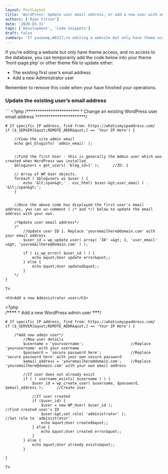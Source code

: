 ```yaml
---
layout: PostLayout
title: 'WordPress: Update user email address, or add a new user with only theme access'
authors: ['Ryan Fitton']
date: '2020-03-31'
tags: ['Development', 'Code Snippets']
draft: false
summary: 'If you&amp;#8217;re editing a website but only have theme access, and no access to the database, you can temporarily add the code below into your theme &amp;#8216;front-page.php&amp;#8217; or other theme file to update either: The existing first user&amp;#8217;s email address Add a new Administrator user Remember to remove this code when your have finished your [&amp;hellip;]'
---
```


<p>
  If you&#8217;re editing a website but only have theme access, and no access to the database, you
  can temporarily add the code below into your theme &#8216;front-page.php&#8217; or other theme
  file to update either:
</p>
<ul>
  <li>The existing first user&#8217;s email address</li>
  <li>Add a new Administrator user</li>
</ul>
<p>Remember to remove this code when your have finished your operations.</p>
<h3>Update the existing user&#8217;s email address</h3>
``` &lt;?php /************************ * Change an existing WordPress user email address
***********************/

    # If specific IP address, find from: https://whatismyipaddress.com/
    if ($_SERVER[&quot;REMOTE_ADDR&quot;] == 'Your IP Here') {

        //View the site admin email
        echo get_bloginfo( 'admin_email' );


        //Find the first User - this is generally the Admin user which was created when WordPress was installed
        $blogusers = get_users( 'blog_id=1' );      //ID: 1

        // Array of WP_User objects.
        foreach ( $blogusers as $user ) {
            echo '&lt;span&gt;' . esc_html( $user-&gt;user_email ) . '&lt;/span&gt;';
        }


        //Once the above code has displayed the first user's email address, you can un-comment ( /* and */) below to update the email address with your own.

        /*Update user email address*/
        /*
            //Update user ID 1. Replace 'youremailhere@domain.com' with your email address
            $user_id = wp_update_user( array( 'ID' =&gt; 1, 'user_email' =&gt; 'youremailhere@domain.com' ) );

            if ( is_wp_error( $user_id ) ) {
                echo &quot;User update error&quot;;
            } else {
                echo &quot;User updated&quot;;
            }
        */
    }

?&gt;

```
<h3>Add a new Administrator user</h3>
```

&lt;?php  
 /**********\*\*\*\*********** \* Add a new WordPress admin user
**********\*\*\***********/

    # If specific IP address, find from: https://whatismyipaddress.com/
    if ($_SERVER[&quot;REMOTE_ADDR&quot;] == 'Your IP Here') {

        /*Add new admin user*/
            //New user details
            $username = 'yourusername';                     //Replace 'yourusername' with your username
            $password = 'secure password here';             //Replace 'secure password here' with your own secure password
            $email_address = 'youremailhere@domain.com';    //Replace 'youremailhere@domain.com' with your own email address

            //If user does not already exist
            if ( ! username_exists( $username ) ) {
                $user_id = wp_create_user( $username, $password, $email_address );      //Create user

                //If user created
                if ($user_id) {
                    $user = new WP_User( $user_id );                                    //Find created user's ID
                    $user-&gt;set_role( 'administrator' );                                 //Set role to 'administrator'
                    echo &quot;User created&quot;;
                } else {
                    echo &quot;User created error&quot;;
                }
            } else {
                echo &quot;User already exists&quot;;
            }

    }

?&gt;

```

```
